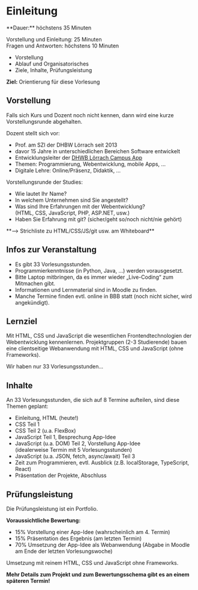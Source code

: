 
# Einleitung

<Callout>
  **Dauer:** höchstens 35 Minuten

  Vorstellung und Einleitung: 25 Minuten \
  Fragen und Antworten: höchstens 10 Minuten

  - Vorstellung
  - Ablauf und Organisatorisches
  - Ziele, Inhalte, Prüfungsleistung

  **Ziel:** Orientierung für diese Vorlesung
</Callout>


## Vorstellung

Falls sich Kurs und Dozent noch nicht kennen, dann wird
eine kurze Vorstellungsrunde abgehalten.

Dozent stellt sich vor: 

- Prof. am SZI der DHBW Lörrach seit 2013
- davor 15 Jahre in unterschiedlichen Bereichen Software entwickelt
- Entwicklungsleiter der [DHWB Lörrach Campus App](https://dhbw-loerrach.de/campus-app)
- Themen: Programmierung, Webentwicklung, mobile Apps, …
- Digitale Lehre: Online/Präsenz, Didaktik, …

Vorstellungsrunde der Studies:

- Wie lautet Ihr Name?
- In welchem Unternehmen sind Sie angestellt?
- Was sind Ihre Erfahrungen mit der Webentwicklung?  <br/> (HTML, CSS, JavaScript, PHP, ASP.NET, usw.)
- Haben Sie Erfahrung mit git? (sicher/geht so/noch nicht/nie gehört)

<Callout type="info">
  **&xrarr; Strichliste zu HTML/CSS/JS/git usw. am Whiteboard**
</Callout>

## Infos zur Veranstaltung

- Es gibt 33 Vorlesungsstunden.
- Programmierkenntnisse (in Python, Java, …) werden vorausgesetzt.
- Bitte Laptop mitbringen, da es immer wieder „Live-Coding“ zum Mitmachen gibt. 
- Informationen und Lernmaterial sind in Moodle zu finden.
- Manche Termine finden evtl. online in BBB statt (noch nicht sicher, wird angekündigt).

## Lernziel

Mit HTML, CSS und JavaScript die wesentlichen Frontendtechnologien 
der Webentwicklung kennenlernen. Projektgruppen (2-3 Studierende)
bauen eine clientseitige Webanwendung mit HTML, CSS und JavaScript 
(ohne Frameworks).

<Callout type="error">
Wir haben nur 33 Vorlesungsstunden…
</Callout>

## Inhalte

An 33 Vorlesungsstunden, die sich auf 8 Termine aufteilen, sind diese 
Themen geplant:

- Einleitung, HTML (heute!)
- CSS Teil 1
- CSS Teil 2 (u.a. FlexBox)
- JavaScript Teil 1, Besprechung App-Idee
- JavaScript (u.a. DOM) Teil 2, Vorstellung App-Idee <br/> (idealerweise Termin mit 5 Vorlesungsstunden)
- JavaScript (u.a. JSON, fetch, async/await) Teil 3
- Zeit zum Programmieren, evtl. Ausblick (z.B. localStorage, TypeScript, React)
- Präsentation der Projekte, Abschluss

## Prüfungsleistung
Die Prüfungsleistung ist ein Portfolio.

**Voraussichtliche Bewertung:**

- 15% Vorstellung einer App-Idee (wahrscheinlich am 4. Termin)
- 15% Präsentation des Ergebnis (am letzten Termin)
- 70% Umsetzung der App-Idee als Webanwendung (Abgabe in Moodle am Ende der letzten Vorlesungswoche)

Umsetzung mit reinem HTML, CSS und JavaScript ohne Frameworks. 

**Mehr Details zum Projekt und zum Bewertungsschema gibt es an einem späteren Termin!**
        